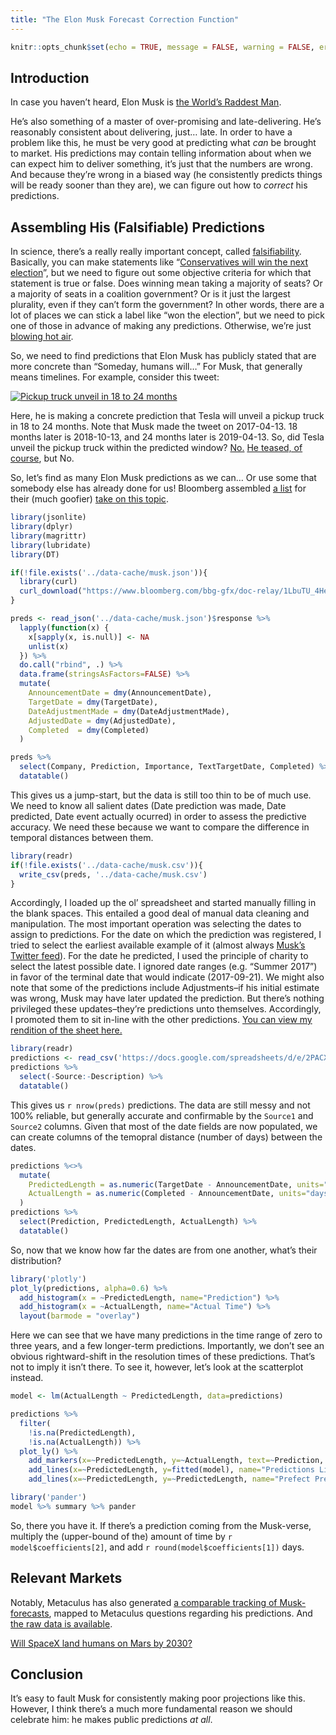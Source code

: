 ```yaml
---
title: "The Elon Musk Forecast Correction Function"
---
```


```r
knitr::opts_chunk$set(echo = TRUE, message = FALSE, warning = FALSE, error = FALSE)
```

## Introduction

In case you haven't heard, Elon Musk is [the World's Raddest Man](https://waitbutwhy.com/2015/05/elon-musk-the-worlds-raddest-man.html).

He's also something of a master of over-promising and late-delivering. He's reasonably consistent about delivering, just... late. In order to have a problem like this, he must be very good at predicting what *can* be brought to market. His predictions may contain telling information about when we can expect him to deliver something, it's just that the numbers are wrong. And because they're wrong in a biased way (he consistently predicts things will be ready sooner than they are), we can figure out how to *correct* his predictions.

## Assembling His (Falsifiable) Predictions

In science, there's a really really important concept, called [falsifiability](https://en.wikipedia.org/wiki/Falsifiability). Basically, you can make statements like "[Conservatives will win the next election](https://www.metaculus.com/questions/3264/how-many-seats-will-the-conservative-and-unionist-party-win-in-the-next-uk-general-election/)", but we need to figure out some objective criteria for which that statement is true or false. Does winning mean taking a majority of seats? Or a majority of seats in a coalition government? Or is it just the largest plurality, even if they can't form the government? In other words, there are a lot of places we can stick a label like "won the election", but we need to pick one of those in advance of making any predictions. Otherwise, we're just [blowing hot air](https://www.hamilton.edu/documents/Analysis-of-Forcast-Accuracy-in-the-Political-Media.pdf).

So, we need to find predictions that Elon Musk has publicly stated that are more concrete than "Someday, humans will..." For Musk, that generally means timelines. For example, consider this tweet:

[![Pickup truck unveil in 18 to 24 months](https://aaboyles.github.io/Essays/imgs/Elon.PNG)](https://twitter.com/elonmusk/status/852581322451111936)

Here, he is making a concrete prediction that Tesla will unveil a pickup truck in 18 to 24 months. Note that Musk made the tweet on 2017-04-13. 18 months later is 2018-10-13, and 24 months later is 2019-04-13. So, did Tesla unveil the pickup truck within the predicted window? [No.](https://twitter.com/elonmusk/status/1170401244310949888) [He teased, of course](https://twitter.com/elonmusk/status/1106714774694297601/photo/1), but No.

So, let's find as many Elon Musk predictions as we can... Or use some that somebody else has already done for us! Bloomberg assembled [a list](https://www.bloomberg.com/bbg-gfx/doc-relay/1LbuTU_4Hezk524N_j7hHhDhgbYBuacuX3frK4TzyGrY/data.json) for their (much goofier) [take on this topic](https://www.bloomberg.com/features/elon-musk-goals/).

```r
library(jsonlite)
library(dplyr)
library(magrittr)
library(lubridate)
library(DT)

if(!file.exists('../data-cache/musk.json')){
  library(curl)
  curl_download("https://www.bloomberg.com/bbg-gfx/doc-relay/1LbuTU_4Hezk524N_j7hHhDhgbYBuacuX3frK4TzyGrY/data.json", '../data-cache/musk.json')
}

preds <- read_json('../data-cache/musk.json')$response %>%
  lapply(function(x) {
    x[sapply(x, is.null)] <- NA
    unlist(x)
  }) %>%
  do.call("rbind", .) %>%
  data.frame(stringsAsFactors=FALSE) %>%
  mutate(
    AnnouncementDate = dmy(AnnouncementDate),
    TargetDate = dmy(TargetDate),
    DateAdjustmentMade = dmy(DateAdjustmentMade),
    AdjustedDate = dmy(AdjustedDate),
    Completed  = dmy(Completed)
  )

preds %>%
  select(Company, Prediction, Importance, TextTargetDate, Completed) %>%
  datatable()
```
This gives us a jump-start, but the data is still too thin to be of much use. We need to know all salient dates (Date prediction was made, Date predicted, Date event actually ocurred) in order to assess the predictive accuracy. We need these because we want to compare the difference in temporal distances between them.

```r
library(readr)
if(!file.exists('../data-cache/musk.csv')){
  write_csv(preds, '../data-cache/musk.csv')
}
```

Accordingly, I loaded up the ol' spreadsheet and started manually filling in the blank spaces. This entailed a good deal of manual data cleaning and manipulation. The most important operation was selecting the dates to assign to predictions. For the date on which the prediction was registered, I tried to select the earliest available example of it (almost always [Musk's Twitter feed](https://twitter.com/elonmusk)). For the date he predicted, I used the principle of charity to select the latest possible date. I ignored date ranges (e.g. "Summer 2017") in favor of the terminal date that would indicate (2017-09-21). We might also note that some of the predictions include Adjustments--if his initial estimate was wrong, Musk may have later updated the prediction. But there's nothing privileged these updates--they're predictions unto themselves. Accordingly, I promoted them to sit in-line with the other predictions. [You can view my rendition of the sheet here.](https://docs.google.com/spreadsheets/d/1rRD3CsQLuiglHqma778PCOtAOODcjIs94xcdhRQ6uJE)

```r
library(readr)
predictions <- read_csv('https://docs.google.com/spreadsheets/d/e/2PACX-1vT2680-9o56BFlxnt6pEaX63-3bAJ-YWmDCrDQ-Al6Se_NCMBcznCzQElMLSD5L2NZk_o1psoXkpBXG/pub?gid=0&single=true&output=csv')
predictions %>%
  select(-Source:-Description) %>%
  datatable()
```

This gives us `r nrow(preds)` predictions. The data are still messy and not 100% reliable, but generally accurate and confirmable by the `Source1` and `Source2` columns. Given that most of the date fields are now populated, we can create columns of the temopral distance (number of days) between the dates.

```r
predictions %<>%
  mutate(
    PredictedLength = as.numeric(TargetDate - AnnouncementDate, units="days"),
    ActualLength = as.numeric(Completed - AnnouncementDate, units="days")
  )
predictions %>%
  select(Prediction, PredictedLength, ActualLength) %>%
  datatable()
```

So, now that we know how far the dates are from one another, what's their distribution?

```r
library('plotly')
plot_ly(predictions, alpha=0.6) %>%
  add_histogram(x = ~PredictedLength, name="Prediction") %>%
  add_histogram(x = ~ActualLength, name="Actual Time") %>%
  layout(barmode = "overlay")
```

Here we can see that we have many predictions in the time range of zero to three years, and a few longer-term predictions. Importantly, we don't see an obvious rightward-shift in the resolution times of these predictions. That's not to imply it isn't there. To see it, however, let's look at the scatterplot instead.

```r
model <- lm(ActualLength ~ PredictedLength, data=predictions)

predictions %>%
  filter(
    !is.na(PredictedLength),
    !is.na(ActualLength)) %>%
  plot_ly() %>%
    add_markers(x=~PredictedLength, y=~ActualLength, text=~Prediction, hoverinfo="text", name="Actual Predictions") %>%
    add_lines(x=~PredictedLength, y=fitted(model), name="Predictions Line-of-best-fit") %>%
    add_lines(x=~PredictedLength, y=~PredictedLength, name="Prefect Predictions")
```

```r
library('pander')
model %>% summary %>% pander
```

So, there you have it. If there's a prediction coming from the Musk-verse, multiply the (upper-bound of the) amount of time by `r model$coefficients[2]`, and add `r round(model$coefficients[1])` days.

## Relevant Markets

Notably, Metaculus has also generated [a comparable tracking of Musk-forecasts](https://www.metaculus.com/visualizations/elon-musk-timeline/), mapped to Metaculus questions regarding his predictions. And [the raw data is available](https://www.metaculus.com/visualizations/elon-musk-timeline/data/).

[Will SpaceX land humans on Mars by 2030?](https://www.metaculus.com/questions/349/will-spacex-land-people-on-mars-prior-to-2030/)

## Conclusion

It's easy to fault Musk for consistently making poor projections like this. However, I think there's a much more fundamental reason we should celebrate him: he makes public predictions _at all_.